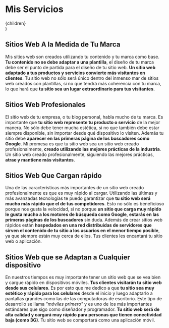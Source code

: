 
  <PageLayout>
    <SEO title="Mis Servicios" />
    <h1 className="centered">Mis Servicios</h1>
    <div className="pagina-servicios">
      {children}
    </div>
  </PageLayout>
)

<div class="grid-content-50 align-center gap-40 space-bellow">

<div class="grid-item">
  
<h2>Sitios Web A la Medida de Tu Marca</h2>

Mis sitios web son creados utilizando tu contenido y tu marca como base. **Tu contenido no se debe adaptar a una plantilla**, el diseño de tu marca debe ser el punto de partida para el diseño de tu sitio web. **Un sitio web adaptado a tus productos y servicios convierte más visitantes en clientes**. Tu sitio web no sólo será único dentro del inmenso mar de sitios web creados con plantillas, si no que tendrá más coherencia con tu marca, lo que hará que **tu sitio sea un lugar extraordinario para tus visitantes.**

</div>

<AlaMedida />

</div>

<div class="grid-content-50 align-center gap-40 space-bellow">

<WebProfesional />

<div class="grid-item">

## Sitios Web Profesionales

El sitio web de tu empresa, o tu blog personal, habla mucho de tu marca. Es importante que **tu sitio web represente tu producto o servicio** de la mejor manera. No sólo debe tener mucha estética, si no que también debe estar siempre disponible, sin importar desde qué dispositivo lo visiten. Además tu sitio debe **aparecer en las primeras página de los buscadores como Google**. Mi promesa es que tu sitio web sea un sitio web creado profesionalmente, **creado utilizando las mejores prácticas de la industria**. Un sitio web creado profesionalmente, siguiendo las mejores prácticas, **atrae y mantiene más visitantes**.

</div>

</div>

<div class="grid-content-50 align-center gap-40 space-bellow">

<div class="grid-item">

## Sitios Web Que Cargan rápido

Una de las características más importantes de un sitio web creado profesionalmente es que es muy rápido al cargar. Utilizando las últimas y más avanzadas tecnologías te puedo garantizar que **tu sitio web será mucho más rápido que el de tus competidores**. Esto no sólo es beneficioso porque nos gusta la velocidad, si no porque **un sitio que carga muy rápido le gusta mucho a los motores de búsqueda como Google**, __estarás en las primeras páginas de los buscadores__ sin duda. Además de crear sitios web rápidos están **hospedados en una red distribuidas de servidores que sirven el contenido de tu sitio a los usuarios en el menor tiempo posible**, ya que siempre están muy cerca de ellos. Tus clientes les encantará tu sitio web o aplicación.

</div>

<WebRapida />

</div>

<div class="grid-content-50 align-center gap-40 space-bellow">

<WebResponsive />

<div class="grid-item">

## Sitios Web que se Adaptan a Cualquier dispositivo

En nuestros tiempos es muy importante tener un sitio web que se vea bien y cargue rápido en dispositivos móviles. **Tus clientes visitarán tu sitio web desde sus celulares**. Es por esto que me dedico a que **tu sitio sea muy estético y rápido para los celulares** desde el inicio y luego adaptarlo a pantallas grandes como las de las computadoras de escritorio. Este tipo de desarrollo se llama _"móviles primero"_ y es uno de los más importantes estándares que sigo como diseñador y programador. **Tu sitio web será de alta calidad y cargará muy rápido para personas que tienen conectividad baja (como 3G)**. Tu sitio web se comportará como una aplicación móvil.

</div>

</div>